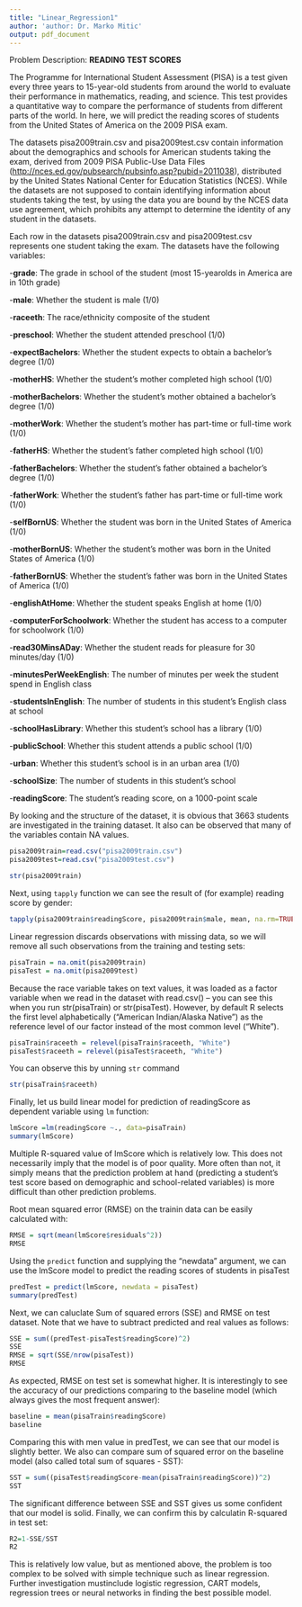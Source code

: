 ```yaml
---
title: "Linear_Regression1"
author: 'author: Dr. Marko Mitic'
output: pdf_document
---
```

Problem Description: **READING TEST SCORES**


The Programme for International Student Assessment (PISA) is a test given every three years to 15-year-old students from around the world to evaluate their performance in mathematics, reading, and science. This test provides a quantitative way to compare the performance of students from different parts of the world. In here, we will predict the reading scores of students from the United States of America on the 2009 PISA exam.

The datasets pisa2009train.csv and pisa2009test.csv contain information about the demographics and schools for American students taking the exam, derived from 2009 PISA Public-Use Data Files (<http://nces.ed.gov/pubsearch/pubsinfo.asp?pubid=2011038>), distributed by the United States National Center for Education Statistics (NCES). While the datasets are not supposed to contain identifying information about students taking the test, by using the data you are bound by the NCES data use agreement, which prohibits any attempt to determine the identity of any student in the datasets.

Each row in the datasets pisa2009train.csv and pisa2009test.csv represents one student taking the exam. The datasets have the following variables:

-**grade**: The grade in school of the student (most 15-yearolds in America are in 10th grade)

-**male**: Whether the student is male (1/0)

-**raceeth**: The race/ethnicity composite of the student

-**preschool**: Whether the student attended preschool (1/0)

-**expectBachelors**: Whether the student expects to obtain a bachelor's degree (1/0)

-**motherHS**: Whether the student's mother completed high school (1/0)

-**motherBachelors**: Whether the student's mother obtained a bachelor's degree (1/0)

-**motherWork**: Whether the student's mother has part-time or full-time work (1/0)

-**fatherHS**: Whether the student's father completed high school (1/0)

-**fatherBachelors**: Whether the student's father obtained a bachelor's degree (1/0)

-**fatherWork**: Whether the student's father has part-time or full-time work (1/0)

-**selfBornUS**: Whether the student was born in the United States of America (1/0)

-**motherBornUS**: Whether the student's mother was born in the United States of America (1/0)

-**fatherBornUS**: Whether the student's father was born in the United States of America (1/0)

-**englishAtHome**: Whether the student speaks English at home (1/0)

-**computerForSchoolwork**: Whether the student has access to a computer for schoolwork (1/0)

-**read30MinsADay**: Whether the student reads for pleasure for 30 minutes/day (1/0)

-**minutesPerWeekEnglish**: The number of minutes per week the student spend in English class

-**studentsInEnglish**: The number of students in this student's English class at school

-**schoolHasLibrary**: Whether this student's school has a library (1/0)

-**publicSchool**: Whether this student attends a public school (1/0)

-**urban**: Whether this student's school is in an urban area (1/0)

-**schoolSize**: The number of students in this student's school

-**readingScore**: The student's reading score, on a 1000-point scale



By looking and the structure of the dataset, it is obvious that 3663 students are investigated in the training dataset. It also can be observed that many of the variables contain NA values.

```r
pisa2009train=read.csv("pisa2009train.csv")
pisa2009test=read.csv("pisa2009test.csv")

str(pisa2009train)
```

Next, using `tapply` function we can see the result of (for example) reading score by gender:

```r
tapply(pisa2009train$readingScore, pisa2009train$male, mean, na.rm=TRUE)
```

Linear regression discards observations with missing data, so we will remove all such observations from the training and testing sets:

```r
pisaTrain = na.omit(pisa2009train)
pisaTest = na.omit(pisa2009test)
```

Because the race variable takes on text values, it was loaded as a factor variable when we read in the dataset with read.csv() -- you can see this when you run str(pisaTrain) or str(pisaTest). However, by default R selects the first level alphabetically ("American Indian/Alaska Native") as the reference level of our factor instead of the most common level ("White"). 

```r
pisaTrain$raceeth = relevel(pisaTrain$raceeth, "White")
pisaTest$raceeth = relevel(pisaTest$raceeth, "White")
```

You can observe this by unning `str` command

```r
str(pisaTrain$raceeth)
```


Finally, let us build linear model for prediction of readingScore as dependent variable using `lm` function:

```r
lmScore =lm(readingScore ~., data=pisaTrain)
summary(lmScore)
```

Multiple R-squared value of lmScore which is relatively low. This does not necessarily imply that the model is of poor quality. More often than not, it simply means that the prediction problem at hand (predicting a student's test score based on demographic and school-related variables) is more difficult than other prediction problems.

Root mean squared error (RMSE) on the trainin data can be easily calculated with:
```r
RMSE = sqrt(mean(lmScore$residuals^2))
RMSE
```

Using the `predict` function and supplying the "newdata" argument, we can use the lmScore model to predict the reading scores of students in pisaTest

```r
predTest = predict(lmScore, newdata = pisaTest)
summary(predTest)
```

Next, we can caluclate Sum of squared errors (SSE) and RMSE on test dataset. Note that we have to subtract predicted and real values as follows:

```r
SSE = sum((predTest-pisaTest$readingScore)^2)
SSE
RMSE = sqrt(SSE/nrow(pisaTest))
RMSE
```

As expected, RMSE on test set is somewhat higher. It is interestingly to see the accuracy of our predictions comparing to the baseline model (which always gives the most frequent answer):

```r
baseline = mean(pisaTrain$readingScore)
baseline
```

Comparing this with men value in predTest, we can see that our model is slightly better. We also can compare sum of squared error on the baseline model (also called total sum of squares - SST):

```r
SST = sum((pisaTest$readingScore-mean(pisaTrain$readingScore))^2)
SST
```

The significant difference between SSE and SST gives us some confident that our model is solid. Finally, we can confirm this by calculatin R-squared in test set:

```r
R2=1-SSE/SST
R2
```

This is relatively low value, but as mentioned above, the problem is too complex to be solved with simple technique such as linear regression. Further investigation mustinclude logistic regression, CART models, regression trees or neural networks in finding the best possible model.